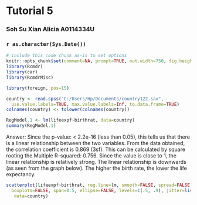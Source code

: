 <!-- R Commander Markdown Template -->

Tutorial 5
=======================

### Soh Su Xian Alicia A0114334U

### `r as.character(Sys.Date())`

```r
# include this code chunk as-is to set options
knitr::opts_chunk$set(comment=NA, prompt=TRUE, out.width=750, fig.height=8, fig.width=8)
library(Rcmdr)
library(car)
library(RcmdrMisc)
```

```r
library(foreign, pos=15)
```

```r
country <- read.spss("C:/Users/Hp/Documents/country122.sav", 
  use.value.labels=TRUE, max.value.labels=Inf, to.data.frame=TRUE)
colnames(country) <- tolower(colnames(country))
```

```r
RegModel.1 <- lm(lifeexpf~birthrat, data=country)
summary(RegModel.1)
```


Answer: Since the p-value: < 2.2e-16 (less than 0.05), this tells us that there is a linear relationship between the two variables.
From the data obtained, the correlation coefficient is 0.869 (3sf). This can be calculated by square rooting the Multiple R-squared:  0.756.
Since the value is close to 1, the linear relationship is relatively strong. 
The linear relationship is downwards (as seen from the graph below). The higher the birth rate, the lower the life expectancy.

```r
scatterplot(lifeexpf~birthrat, reg.line=lm, smooth=FALSE, spread=FALSE, 
  boxplots=FALSE, span=0.5, ellipse=FALSE, levels=c(.5, .9), jitter=list(x=1),
   data=country)
```


